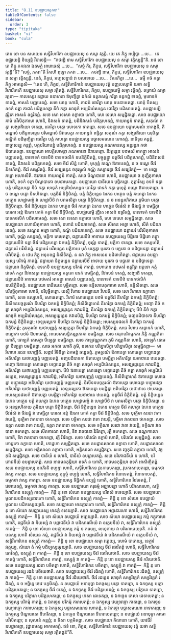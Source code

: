 ```yaml
---
title: "8.11 ឧបជ្ឈាយវត្តកថា"
tableOfContents: false
sidebar:
  order: 3
type: "tipitaka"
basket: "vi"
book: "cula"
---
```



<DynamicBreadcrumb />

<Division number="375" book="cula">

<Paragraph number="1709" book="cula">
តេន ខោ បន សមយេន សទ្ធិវិហារិកា ឧបជ្ឈាយេសុ ន សម្មា វត្តន្តិ. យេ តេ ភិក្ខូ អប្បិច្ឆា …បេ…  តេ ឧជ្ឈាយន្តិ ខិយ្យន្តិ វិបាចេន្តិ—  “កថញ្ហិ នាម សទ្ធិវិហារិកា ឧបជ្ឈាយេសុ ន សម្មា វត្តិស្សន្តី”តិ. អថ ខោ តេ ភិក្ខូ ភគវតោ ឯតមត្ថំ អារោចេសុំ …បេ…  “សច្ចំ កិរ, ភិក្ខវេ, សទ្ធិវិហារិកា ឧបជ្ឈាយេសុ ន សម្មា វត្តន្តី”តិ? “សច្ចំ, ភគវា”តិ វិគរហិ ពុទ្ធោ ភគវា …បេ…  កថញ្ហិ នាម, ភិក្ខវេ, សទ្ធិវិហារិកា ឧបជ្ឈាយេសុ ន សម្មា វត្តិស្សន្តិ. នេតំ, ភិក្ខវេ, អប្បសន្នានំ វា បសាទាយ …បេ…  វិគរហិត្វា …បេ…  ធម្មឹ កថំ កត្វា ភិក្ខូ អាមន្តេសិ—
</Paragraph>

</Division>
<Division number="376" book="cula">

<Paragraph number="1710" book="cula">
“តេន ហិ, ភិក្ខវេ, សទ្ធិវិហារិកានំ ឧបជ្ឈាយេសុ វត្តំ បញ្ញបេស្សាមិ យថា សទ្ធិវិហារិកេហិ ឧបជ្ឈាយេសុ សម្មា វត្តិតព្ពំ. សទ្ធិវិហារិកេន, ភិក្ខវេ, ឧបជ្ឈាយម្ហិ សម្មា វត្តិតព្ពំ. តត្រាយំ សម្មាវត្តនា—
</Paragraph>

<Paragraph number="1711" book="cula">
កាលស្សេវ ឧដ្ឋាយ ឧបាហនា ឱមុញ្ចិត្វា ឯកំសំ ឧត្តរាសង្គំ ករិត្វា ទន្តកដ្ឋំ ទាតព្ពំ, មុខោទកំ ទាតព្ពំ, អាសនំ បញ្ញបេតព្ពំ. សចេ យាគុ ហោតិ, ភាជនំ ធោវិត្វា យាគុ ឧបនាមេតព្ពា. យាគុំ បីតស្ស ឧទកំ ទត្វា ភាជនំ បដិគ្គហេត្វា នីចំ កត្វា សាធុកំ អប្បដិឃំសន្តេន ធោវិត្វា បដិសាមេតព្ពំ. ឧបជ្ឈាយម្ហិ វុដ្ឋិតេ អាសនំ ឧទ្ធរិតព្ពំ. សចេ សោ ទេសោ ឧក្លាបោ ហោតិ, សោ ទេសោ សម្មជ្ជិតព្ពោ.
</Paragraph>

<Paragraph number="1712" book="cula">
សចេ ឧបជ្ឈាយោ គាមំ បវិសិតុកាមោ ហោតិ, និវាសនំ ទាតព្ពំ, បដិនិវាសនំ បដិគ្គហេតព្ពំ, កាយពន្ធនំ ទាតព្ពំ, សគុណំ កត្វា សង្ឃាដិយោ ទាតព្ពា, ធោវិត្វា បត្តោ សោទកោ ទាតព្ពោ. សចេ ឧបជ្ឈាយោ បច្ឆាសមណំ អាកង្ខតិ, តិមណ្ឌលំ បដិច្ឆាទេន្តេន បរិមណ្ឌលំ និវាសេត្វា កាយពន្ធនំ ពន្ធិត្វា សគុណំ កត្វា សង្ឃាដិយោ បារុបិត្វា គណ្ឋិកំ បដិមុញ្ចិត្វា ធោវិត្វា បត្តំ គហេត្វា ឧបជ្ឈាយស្ស បច្ឆាសមណេន ហោតព្ពំ. នាតិទូរេ គន្តព្ពំ, នាច្ចាសន្នេ គន្តព្ពំ, បត្តបរិយាបន្នំ បដិគ្គហេតព្ពំ. ន ឧបជ្ឈាយស្ស ភណមានស្ស អន្តរន្តរា កថា ឱបាតេតព្ពា. ឧបជ្ឈាយោ អាបត្តិសាមន្តា ភណមានោ និវារេតព្ពោ.
</Paragraph>

<Paragraph number="1713" book="cula">
និវត្តន្តេន បឋមតរំ អាគន្ត្វា អាសនំ បញ្ញបេតព្ពំ, បាទោទកំ បាទបីឋំ បាទកថលិកំ ឧបនិក្ខិបិតព្ពំ, បច្ចុគ្គន្ត្វា បត្តចីវរំ បដិគ្គហេតព្ពំ, បដិនិវាសនំ ទាតព្ពំ, និវាសនំ បដិគ្គហេតព្ពំ. សចេ ចីវរំ សិន្នំ ហោតិ, មុហុត្តំ ឧណ្ហេ ឱតាបេតព្ពំ, ន ច ឧណ្ហេ ចីវរំ និទហិតព្ពំ. ចីវរំ សង្ឃរិតព្ពំ. ចីវរំ សង្ឃរន្តេន ចតុរង្គុលំ កណ្ណំ ឧស្សារេត្វា ចីវរំ សង្ឃរិតព្ពំ—  មា មជ្ឈេ ភង្គោ អហោសីតិ. ឱភោគេ កាយពន្ធនំ កាតព្ពំ.
</Paragraph>

<Paragraph number="1714" book="cula">
សចេ បិណ្ឌបាតោ ហោតិ, ឧបជ្ឈាយោ ច ភុញ្ជិតុកាមោ ហោតិ, ឧទកំ ទត្វា បិណ្ឌបាតោ ឧបនាមេតព្ពោ. ឧបជ្ឈាយោ បានីយេន បុច្ឆិតព្ពោ. ភុត្តាវិស្ស ឧទកំ ទត្វា បត្តំ បដិគ្គហេត្វា នីចំ កត្វា សាធុកំ អប្បដិឃំសន្តេន ធោវិត្វា វោទកំ កត្វា មុហុត្តំ ឧណ្ហេ ឱតាបេតព្ពោ. ន ច ឧណ្ហេ បត្តោ និទហិតព្ពោ. បត្តចីវរំ និក្ខិបិតព្ពំ. បត្តំ និក្ខិបន្តេន ឯកេន ហត្ថេន បត្តំ គហេត្វា ឯកេន ហត្ថេន ហេដ្ឋាមញ្ចំ វា ហេដ្ឋាបីឋំ វា បរាមសិត្វា បត្តោ និក្ខិបិតព្ពោ. ន ច អនន្តរហិតាយ ភូមិយា បត្តោ និក្ខិបិតព្ពោ. ចីវរំ និក្ខិបន្តេន ឯកេន ហត្ថេន ចីវរំ គហេត្វា ឯកេន ហត្ថេន ចីវរវំសំ វា ចីវររជ្ជុំ វា បមជ្ជិត្វា បារតោ អន្តំ ឱរតោ ភោគំ កត្វា ចីវរំ និក្ខិបិតព្ពំ. ឧបជ្ឈាយម្ហិ វុដ្ឋិតេ អាសនំ ឧទ្ធរិតព្ពំ, បាទោទកំ បាទបីឋំ បាទកថលិកំ បដិសាមេតព្ពំ. សចេ សោ ទេសោ ឧក្លាបោ ហោតិ, សោ ទេសោ សម្មជ្ជិតព្ពោ.
</Paragraph>

<Paragraph number="1715" book="cula">
សចេ ឧបជ្ឈាយោ នហាយិតុកាមោ ហោតិ, នហានំ បដិយាទេតព្ពំ. សចេ សីតេន អត្ថោ ហោតិ, សីតំ បដិយាទេតព្ពំ. សចេ ឧណ្ហេន អត្ថោ ហោតិ, ឧណ្ហំ បដិយាទេតព្ពំ.
</Paragraph>

<Paragraph number="1716" book="cula">
សចេ ឧបជ្ឈាយោ ជន្តាឃរំ បវិសិតុកាមោ ហោតិ, ចុណ្ណំ សន្នេតព្ពំ, មត្តិកា តេមេតព្ពា, ជន្តាឃរបីឋំ អាទាយ ឧបជ្ឈាយស្ស បិដ្ឋិតោ បិដ្ឋិតោ គន្ត្វា ជន្តាឃរបីឋំ ទត្វា ចីវរំ បដិគ្គហេត្វា ឯកមន្តំ និក្ខិបិតព្ពំ, ចុណ្ណំ ទាតព្ពំ, មត្តិកា ទាតព្ពា. សចេ ឧស្សហតិ, ជន្តាឃរំ បវិសិតព្ពំ. ជន្តាឃរំ បវិសន្តេន មត្តិកាយ មុខំ មក្ខេត្វា បុរតោ ច បច្ឆតោ ច បដិច្ឆាទេត្វា ជន្តាឃរំ បវិសិតព្ពំ. ន ថេរេ ភិក្ខូ អនុបខជ្ជ និសីទិតព្ពំ. ន នវា ភិក្ខូ អាសនេន បដិពាហិតព្ពា. ជន្តាឃរេ ឧបជ្ឈាយស្ស បរិកម្មំ កាតព្ពំ. ជន្តាឃរា និក្ខមន្តេន ជន្តាឃរបីឋំ អាទាយ បុរតោ ច បច្ឆតោ ច បដិច្ឆាទេត្វា ជន្តាឃរា និក្ខមិតព្ពំ.
</Paragraph>

<Paragraph number="1717" book="cula">
ឧទកេបិ ឧបជ្ឈាយស្ស បរិកម្មំ កាតព្ពំ. នហាតេន បឋមតរំ ឧត្តរិត្វា អត្តនោ គត្តំ វោទកំ កត្វា និវាសេត្វា ឧបជ្ឈាយស្ស គត្តតោ ឧទកំ បមជ្ជិតព្ពំ, និវាសនំ ទាតព្ពំ, សង្ឃាដិ ទាតព្ពា, ជន្តាឃរបីឋំ អាទាយ បឋមតរំ អាគន្ត្វា អាសនំ បញ្ញបេតព្ពំ, បាទោទកំ បាទបីឋំ បាទកថលិកំ ឧបនិក្ខិបិតព្ពំ. ឧបជ្ឈាយោ បានីយេន បុច្ឆិតព្ពោ. សចេ ឧទ្ទិសាបេតុកាមោ ហោតិ, ឧទ្ទិសិតព្ពោ. សចេ បរិបុច្ឆិតុកាមោ ហោតិ, បរិបុច្ឆិតព្ពោ.
</Paragraph>

<Paragraph number="1718" book="cula">
យស្មឹ វិហារេ ឧបជ្ឈាយោ វិហរតិ, សចេ សោ វិហារោ ឧក្លាបោ ហោតិ, សចេ ឧស្សហតិ, សោធេតព្ពោ. វិហារំ សោធេន្តេន បឋមំ បត្តចីវរំ នីហរិត្វា ឯកមន្តំ និក្ខិបិតព្ពំ; និសីទនបច្ចត្ថរណំ នីហរិត្វា ឯកមន្តំ និក្ខិបិតព្ពំ; ភិសិពិព្ពោហនំ នីហរិត្វា ឯកមន្តំ និក្ខិបិតព្ពំ; មញ្ចោ នីចំ កត្វា សាធុកំ អប្បដិឃំសន្តេន, អសង្ឃដ្ដេន្តេន កវាដបិដ្ឋំ, នីហរិត្វា ឯកមន្តំ និក្ខិបិតព្ពោ; បីឋំ នីចំ កត្វា សាធុកំ អប្បដិឃំសន្តេន, អសង្ឃដ្ដេន្តេន កវាដបិដ្ឋំ, នីហរិត្វា ឯកមន្តំ និក្ខិបិតព្ពំ; មញ្ចបដិបាទកា នីហរិត្វា ឯកមន្តំ និក្ខិបិតព្ពា; ខេឡមល្លកោ នីហរិត្វា ឯកមន្តំ និក្ខិបិតព្ពោ; អបស្សេនផលកំ នីហរិត្វា ឯកមន្តំ និក្ខិបិតព្ពំ; ភូមត្ថរណំ យថាបញ្ញត្តំ សល្លក្ខេត្វា នីហរិត្វា ឯកមន្តំ និក្ខិបិតព្ពំ. សចេ វិហារេ សន្តានកំ ហោតិ, ឧល្លោកា បឋមំ ឱហារេតព្ពំ, អាលោកសន្ធិកណ្ណភាគា បមជ្ជិតព្ពា. សចេ គេរុកបរិកម្មកតា ភិត្តិ កណ្ណកិតា ហោតិ, ចោឡកំ តេមេត្វា បីឡេត្វា បមជ្ជិតព្ពា. សចេ កាឡវណ្ណកតា ភូមិ កណ្ណកិតា ហោតិ, ចោឡកំ តេមេត្វា បីឡេត្វា បមជ្ជិតព្ពា. សចេ អកតា ហោតិ ភូមិ, ឧទកេន បរិប្ផោសិត្វា បរិប្ផោសិត្វា សម្មជ្ជិតព្ពា—  មា វិហារោ រជេន ឧហញ្ញីតិ. សង្ការំ វិចិនិត្វា ឯកមន្តំ ឆឌ្ឌេតព្ពំ.
</Paragraph>

<Paragraph number="1719" book="cula">
ភូមត្ថរណំ ឱតាបេត្វា សោធេត្វា បប្ផោដេត្វា អតិហរិត្វា យថាបញ្ញត្តំ បញ្ញបេតព្ពំ. មញ្ចបដិបាទកា ឱតាបេត្វា បមជ្ជិត្វា អតិហរិត្វា យថាឋានេ ឋបេតព្ពា. មញ្ចោ ឱតាបេត្វា សោធេត្វា បប្ផោដេត្វា នីចំ កត្វា សាធុកំ អប្បដិឃំសន្តេន, អសង្ឃដ្ដេន្តេន កវាដបិដ្ឋំ, អតិហរិត្វា យថាបញ្ញត្តំ បញ្ញបេតព្ពោ. បីឋំ ឱតាបេត្វា សោធេត្វា បប្ផោដេត្វា នីចំ កត្វា សាធុកំ អប្បដិឃំសន្តេន, អសង្ឃដ្ដេន្តេន កវាដបិដ្ឋំ, អតិហរិត្វា យថាបញ្ញត្តំ បញ្ញបេតព្ពំ. ភិសិពិព្ពោហនំ ឱតាបេត្វា សោធេត្វា បប្ផោដេត្វា អតិហរិត្វា យថាបញ្ញត្តំ បញ្ញបេតព្ពំ. និសីទនបច្ចត្ថរណំ ឱតាបេត្វា សោធេត្វា បប្ផោដេត្វា អតិហរិត្វា យថាបញ្ញត្តំ បញ្ញបេតព្ពំ. ខេឡមល្លកោ ឱតាបេត្វា បមជ្ជិត្វា អតិហរិត្វា យថាឋានេ ឋបេតព្ពោ. អបស្សេនផលកំ ឱតាបេត្វា បមជ្ជិត្វា អតិហរិត្វា យថាឋានេ ឋបេតព្ពំ. បត្តចីវរំ និក្ខិបិតព្ពំ. បត្តំ និក្ខិបន្តេន ឯកេន ហត្ថេន បត្តំ គហេត្វា ឯកេន ហត្ថេន ហេដ្ឋាមញ្ចំ វា ហេដ្ឋាបីឋំ វា បរាមសិត្វា បត្តោ និក្ខិបិតព្ពោ. ន ច អនន្តរហិតាយ ភូមិយា បត្តោ និក្ខិបិតព្ពោ. ចីវរំ និក្ខិបន្តេន ឯកេន ហត្ថេន ចីវរំ គហេត្វា ឯកេន ហត្ថេន ចីវរវំសំ វា ចីវររជ្ជុំ វា បមជ្ជិត្វា បារតោ អន្តំ ឱរតោ ភោគំ កត្វា ចីវរំ និក្ខិបិតព្ពំ.
</Paragraph>

<Paragraph number="1720" book="cula">
សចេ បុរត្ថិមា សរជា វាតា វាយន្តិ, បុរត្ថិមា វាតបានា ថកេតព្ពា. សចេ បច្ឆិមា សរជា វាតា វាយន្តិ, បច្ឆិមា វាតបានា ថកេតព្ពា. សចេ ឧត្តរា សរជា វាតា វាយន្តិ, ឧត្តរា វាតបានា ថកេតព្ពា. សចេ ទក្ខិណា សរជា វាតា វាយន្តិ, ទក្ខិណា វាតបានា ថកេតព្ពា. សចេ សីតកាលោ ហោតិ, ទិវា វាតបានា វិវរិតព្ពា, រត្តឹ ថកេតព្ពា. សចេ ឧណ្ហកាលោ ហោតិ, ទិវា វាតបានា ថកេតព្ពា, រត្តឹ វិវរិតព្ពា.
</Paragraph>

<Paragraph number="1721" book="cula">
សចេ បរិវេណំ ឧក្លាបំ ហោតិ, បរិវេណំ សម្មជ្ជិតព្ពំ. សចេ កោដ្ឋកោ ឧក្លាបោ ហោតិ, កោដ្ឋកោ សម្មជ្ជិតព្ពោ. សចេ ឧបដ្ឋានសាលា ឧក្លាបា ហោតិ, ឧបដ្ឋានសាលា សម្មជ្ជិតព្ពា. សចេ អគ្គិសាលា ឧក្លាបា ហោតិ, អគ្គិសាលា សម្មជ្ជិតព្ពា. សចេ វច្ចកុដិ ឧក្លាបា ហោតិ, វច្ចកុដិ សម្មជ្ជិតព្ពា. សចេ បានីយំ ន ហោតិ, បានីយំ ឧបដ្ឋាបេតព្ពំ. សចេ បរិភោជនីយំ ន ហោតិ, បរិភោជនីយំ ឧបដ្ឋាបេតព្ពំ. សចេ អាចមនកុម្ភិយា ឧទកំ ន ហោតិ, អាចមនកុម្ភិយា ឧទកំ អាសិញ្ចិតព្ពំ.
</Paragraph>

<Paragraph number="1722" book="cula">
សចេ ឧបជ្ឈាយស្ស អនភិរតិ ឧប្បន្នា ហោតិ, សទ្ធិវិហារិកេន វូបកាសេតព្ពោ, វូបកាសាបេតព្ពោ, ធម្មកថា វាស្ស កាតព្ពា. សចេ ឧបជ្ឈាយស្ស កុក្កុច្ចំ ឧប្បន្នំ ហោតិ, សទ្ធិវិហារិកេន វិនោទេតព្ពំ, វិនោទាបេតព្ពំ, ធម្មកថា វាស្ស កាតព្ពា. សចេ ឧបជ្ឈាយស្ស ទិដ្ឋិគតំ ឧប្បន្នំ ហោតិ, សទ្ធិវិហារិកេន វិវេចេតព្ពំ, វិវេចាបេតព្ពំ, ធម្មកថា វាស្ស កាតព្ពា. សចេ ឧបជ្ឈាយោ គរុធម្មំ អជ្ឈាបន្នោ ហោតិ បរិវាសារហោ, សទ្ធិវិហារិកេន ឧស្សុក្កំ កាតព្ពំ—  កិន្តិ នុ ខោ សំឃោ ឧបជ្ឈាយស្ស បរិវាសំ ទទេយ្យាតិ. សចេ ឧបជ្ឈាយោ មូលាយបដិកស្សនារហោ ហោតិ, សទ្ធិវិហារិកេន ឧស្សុក្កំ កាតព្ពំ—  កិន្តិ នុ ខោ សំឃោ ឧបជ្ឈាយំ មូលាយ បដិកស្សេយ្យាតិ. សចេ ឧបជ្ឈាយោ មានត្តារហោ ហោតិ, សទ្ធិវិហារិកេន ឧស្សុក្កំ កាតព្ពំ—  កិន្តិ នុ ខោ សំឃោ ឧបជ្ឈាយស្ស មានត្តំ ទទេយ្យាតិ. សចេ ឧបជ្ឈាយោ អព្ភានារហោ ហោតិ, សទ្ធិវិហារិកេន ឧស្សុក្កំ កាតព្ពំ—  កិន្តិ នុ ខោ សំឃោ ឧបជ្ឈាយំ អព្ភេយ្យាតិ. សចេ សំឃោ ឧបជ្ឈាយស្ស កម្មំ កត្តុកាមោ ហោតិ, តជ្ជនីយំ វា និយស្សំ វា បព្ពាជនីយំ វា បដិសារណីយំ វា ឧក្ខេបនីយំ វា, សទ្ធិវិហារិកេន ឧស្សុក្កំ កាតព្ពំ—  កិន្តិ នុ ខោ សំឃោ ឧបជ្ឈាយស្ស កម្មំ ន ករេយ្យ, លហុកាយ វា បរិណាមេយ្យាតិ. កតំ វា បនស្ស ហោតិ សំឃេន កម្មំ, តជ្ជនីយំ វា និយស្សំ វា បព្ពាជនីយំ វា បដិសារណីយំ វា ឧក្ខេបនីយំ វា, សទ្ធិវិហារិកេន ឧស្សុក្កំ កាតព្ពំ—  កិន្តិ នុ ខោ ឧបជ្ឈាយោ សម្មា វត្តេយ្យ, លោមំ បាតេយ្យ, នេត្ថារំ វត្តេយ្យ, សំឃោ តំ កម្មំ បដិប្បស្សម្ភេយ្យាតិ.
</Paragraph>

<Paragraph number="1723" book="cula">
សចេ ឧបជ្ឈាយស្ស ចីវរំ ធោវិតព្ពំ ហោតិ, សទ្ធិវិហារិកេន ធោវិតព្ពំ, ឧស្សុក្កំ វា កាតព្ពំ—  កិន្តិ នុ ខោ ឧបជ្ឈាយស្ស ចីវរំ ធោវិយេថាតិ. សចេ ឧបជ្ឈាយស្ស ចីវរំ កាតព្ពំ ហោតិ, សទ្ធិវិហារិកេន កាតព្ពំ, ឧស្សុក្កំ វា កាតព្ពំ—  កិន្តិ នុ ខោ ឧបជ្ឈាយស្ស ចីវរំ ករិយេថាតិ. សចេ ឧបជ្ឈាយស្ស រជនា បចិតព្ពា ហោតិ, សទ្ធិវិហារិកេន បចិតព្ពា, ឧស្សុក្កំ វា កាតព្ពំ—  កិន្តិ នុ ខោ ឧបជ្ឈាយស្ស រជនំ បចិយេថាតិ. សចេ ឧបជ្ឈាយស្ស ចីវរំ រជិតព្ពំ ហោតិ, សទ្ធិវិហារិកេន រជិតព្ពំ, ឧស្សុក្កំ វា កាតព្ពំ—  កិន្តិ នុ ខោ ឧបជ្ឈាយស្ស ចីវរំ រជិយេថាតិ. ចីវរំ រជន្តេន សាធុកំ សម្បរិវត្តកំ សម្បរិវត្តកំ រជិតព្ពំ, ន ច អច្ឆិន្នេ ថេវេ បក្កមិតព្ពំ.
</Paragraph>

<Paragraph number="1724" book="cula">
ន ឧបជ្ឈាយំ អនាបុច្ឆា ឯកច្ចស្ស បត្តោ ទាតព្ពោ, ន ឯកច្ចស្ស បត្តោ បដិគ្គហេតព្ពោ; ន ឯកច្ចស្ស ចីវរំ ទាតព្ពំ, ន ឯកច្ចស្ស ចីវរំ បដិគ្គហេតព្ពំ; ន ឯកច្ចស្ស បរិក្ខារោ ទាតព្ពោ, ន ឯកច្ចស្ស បរិក្ខារោ បដិគ្គហេតព្ពោ; ន ឯកច្ចស្ស កេសា ឆេទេតព្ពា, ន ឯកច្ចេន កេសា ឆេទាបេតព្ពា; ន ឯកច្ចស្ស បរិកម្មំ កាតព្ពំ, ន ឯកច្ចេន បរិកម្មំ ការាបេតព្ពំ; ន ឯកច្ចស្ស វេយ្យាវច្ចោ កាតព្ពោ, ន ឯកច្ចេន វេយ្យាវច្ចោ ការាបេតព្ពោ; ន ឯកច្ចស្ស បច្ឆាសមណេន ហោតព្ពំ, ន ឯកច្ចោ បច្ឆាសមណោ អាទាតព្ពោ; ន ឯកច្ចស្ស បិណ្ឌបាតោ នីហរិតព្ពោ, ន ឯកច្ចេន បិណ្ឌបាតោ នីហរាបេតព្ពោ; ន ឧបជ្ឈាយំ អនាបុច្ឆា គាមោ បវិសិតព្ពោ; ន សុសានំ គន្តព្ពំ; ន ទិសា បក្កមិតព្ពា. សចេ ឧបជ្ឈាយោ គិលានោ ហោតិ, យាវជីវំ ឧបដ្ឋាតព្ពោ, វុដ្ឋានមស្ស អាគមេតព្ពំ. ឥទំ ខោ, ភិក្ខវេ, សទ្ធិវិហារិកានំ ឧបជ្ឈាយេសុ វត្តំ យថា សទ្ធិវិហារិកេហិ ឧបជ្ឈាយេសុ សម្មា វត្តិតព្ពន៑”តិ.
</Paragraph>
</Division>